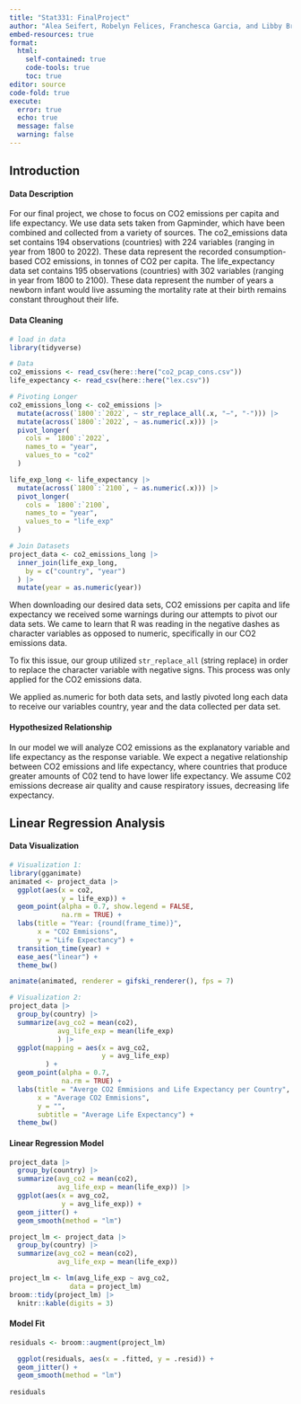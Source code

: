```yaml
---
title: "Stat331: FinalProject"
author: "Alea Seifert, Robelyn Felices, Franchesca Garcia, and Libby Brill"
embed-resources: true
format: 
  html:
    self-contained: true
    code-tools: true
    toc: true
editor: source
code-fold: true
execute: 
  error: true
  echo: true
  message: false
  warning: false
---
```


## Introduction

#### Data Description

For our final project, we chose to focus on CO2 emissions per capita and life expectancy. We use data sets taken from Gapminder, which have been combined and collected from a variety of sources. The co2_emissions data set contains 194 observations (countries) with 224 variables (ranging in year from 1800 to 2022). These data represent the recorded consumption-based CO2 emissions, in tonnes of CO2 per capita. The life_expectancy data set contains 195 observations (countries) with 302 variables (ranging in year from 1800 to 2100). These data represent the number of years a newborn infant would live assuming the mortality rate at their birth remains constant throughout their life.

#### Data Cleaning

```r
# load in data
library(tidyverse)
```

```r
# Data
co2_emissions <- read_csv(here::here("co2_pcap_cons.csv"))
life_expectancy <- read_csv(here::here("lex.csv"))

# Pivoting Longer
co2_emissions_long <- co2_emissions |>
  mutate(across(`1800`:`2022`, ~ str_replace_all(.x, "−", "-"))) |>
  mutate(across(`1800`:`2022`, ~ as.numeric(.x))) |>
  pivot_longer(
    cols = `1800`:`2022`,
    names_to = "year",
    values_to = "co2"
  )

life_exp_long <- life_expectancy |>
  mutate(across(`1800`:`2100`, ~ as.numeric(.x))) |>
  pivot_longer(
    cols = `1800`:`2100`,
    names_to = "year",
    values_to = "life_exp"
  )

# Join Datasets
project_data <- co2_emissions_long |>
  inner_join(life_exp_long,
    by = c("country", "year")
  ) |>
  mutate(year = as.numeric(year))

```

When downloading our desired data sets, CO2 emissions per capita and life expectancy we received some warnings during our attempts to pivot our data sets. We came to learn that R was reading in the negative dashes as character variables as opposed to numeric, specifically in our CO2 emissions data.

To fix this issue, our group utilized `str_replace_all` (string replace) in order to replace the character variable with negative signs. This process was only applied for the CO2 emissions data.

We applied as.numeric for both data sets, and lastly pivoted long each data to receive our variables country, year and the data collected per data set.

#### Hypothesized Relationship

In our model we will analyze CO2 emissions as the explanatory variable and life expectancy as the response variable. We expect a negative relationship between CO2 emissions and life expectancy, where countries that produce greater amounts of C02 tend to have lower life expectancy. We assume C02 emissions decrease air quality and cause respiratory issues, decreasing life expectancy.

## Linear Regression Analysis

#### Data Visualization

```r
# Visualization 1:
library(gganimate)
animated <- project_data |>
  ggplot(aes(x = co2, 
             y = life_exp)) +
  geom_point(alpha = 0.7, show.legend = FALSE,
             na.rm = TRUE) +
  labs(title = "Year: {round(frame_time)}",
       x = "CO2 Emmisions",
       y = "Life Expectancy") +
  transition_time(year) +
  ease_aes("linear") +
  theme_bw()

animate(animated, renderer = gifski_renderer(), fps = 7)

# Visualization 2:
project_data |>
  group_by(country) |>
  summarize(avg_co2 = mean(co2),
            avg_life_exp = mean(life_exp)
            ) |>
  ggplot(mapping = aes(x = avg_co2,
                       y = avg_life_exp)
         ) +
  geom_point(alpha = 0.7,
             na.rm = TRUE) +
  labs(title = "Averge CO2 Emmisions and Life Expectancy per Country",
       x = "Average CO2 Emmisions",
       y = "",
       subtitle = "Average Life Expectancy") +
  theme_bw()
```

#### Linear Regression Model

```r
project_data |>
  group_by(country) |>
  summarize(avg_co2 = mean(co2),
            avg_life_exp = mean(life_exp)) |>
  ggplot(aes(x = avg_co2,
             y = avg_life_exp)) +
  geom_jitter() +
  geom_smooth(method = "lm")

project_lm <- project_data |>
  group_by(country) |>
  summarize(avg_co2 = mean(co2),
            avg_life_exp = mean(life_exp))

project_lm <- lm(avg_life_exp ~ avg_co2,
               data = project_lm)
broom::tidy(project_lm) |>
  knitr::kable(digits = 3)
```

#### Model Fit

```r
residuals <- broom::augment(project_lm) 

  ggplot(residuals, aes(x = .fitted, y = .resid)) +
  geom_jitter() + 
  geom_smooth(method = "lm")
  
residuals
```
